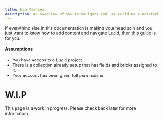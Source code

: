 ```yaml
---
title: Non-Techies
description: An overview of how to navigate and use Lucid as a non-technical user.
---
```


If everything else in this documentation is making your head spin and you just want to know how to add content and navigate Lucid, then this guide is for you.

#### Assumptions:
- You have access to a Lucid project.
- There is a collection already setup that has fields and bricks assigned to it.
- Your account has been given full permissions.

# W.I.P

This page is a work in progress. Please check back later for more information. 